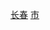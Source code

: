 {{Catnav|頁面分類|...|中国各省城市|吉林城市|吉林县级市}}
{{Catnav|頁面分類|...|吉林行政区划|吉林县级行政区|吉林县级市}}
{{Catnav|頁面分類|...|吉林地级市|长春|长春行政区划|长春区县市}}
[[Category:吉林县级市|长春]]
[[Category:长春区县市|市]]
{{catmore|榆树市|吉林省榆树市}}